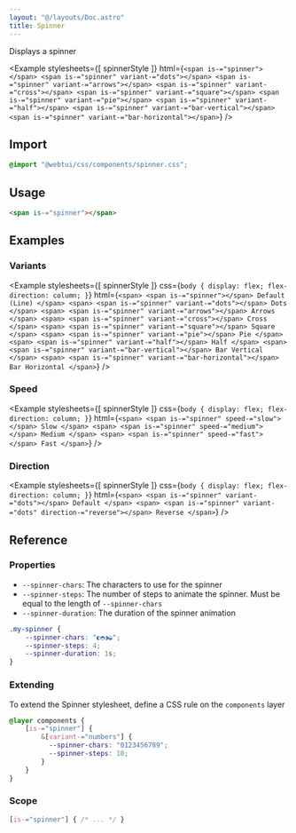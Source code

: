 ```yaml
---
layout: "@/layouts/Doc.astro"
title: Spinner
---
```



Displays a spinner

<Example 
    stylesheets={[
      spinnerStyle
    ]}
    html={`
<span is-="spinner"></span>
<span is-="spinner" variant-="dots"></span>
<span is-="spinner" variant-="arrows"></span>
<span is-="spinner" variant-="cross"></span>
<span is-="spinner" variant-="square"></span>
<span is-="spinner" variant-="pie"></span>
<span is-="spinner" variant-="half"></span>
<span is-="spinner" variant-="bar-vertical"></span>
<span is-="spinner" variant-="bar-horizontal"></span>
`}
/>

## Import

```css
@import "@webtui/css/components/spinner.css";
```

## Usage

```html
<span is-="spinner"></span>
```

## Examples

### Variants

<Example 
    stylesheets={[
      spinnerStyle
    ]}
    css={`body {
      display: flex;
      flex-direction: column;
    }`}
    html={`<span>
    <span is-="spinner"></span>
    Default (Line)
</span>
<span>
    <span is-="spinner" variant-="dots"></span>
    Dots
</span>
<span>
    <span is-="spinner" variant-="arrows"></span>
    Arrows
</span>
<span>
    <span is-="spinner" variant-="cross"></span>
    Cross
</span>
<span>
    <span is-="spinner" variant-="square"></span>
    Square
</span>
<span>
    <span is-="spinner" variant-="pie"></span>
    Pie
</span>
<span>
    <span is-="spinner" variant-="half"></span>
    Half
</span>
<span>
    <span is-="spinner" variant-="bar-vertical"></span>
    Bar Vertical
</span>
<span>
    <span is-="spinner" variant-="bar-horizontal"></span>
    Bar Horizontal
</span>`}
/>

### Speed

<Example 
    stylesheets={[
      spinnerStyle
    ]}
    css={`body {
      display: flex;
      flex-direction: column;
    }`}
    html={`
<span>
  <span is-="spinner" speed-="slow"></span>
  Slow
</span>
<span>
  <span is-="spinner" speed-="medium"></span>
  Medium
</span>
<span>
  <span is-="spinner" speed-="fast"></span>
  Fast
</span>
`}
/>

### Direction

<Example 
    stylesheets={[
      spinnerStyle
    ]}
    css={`body {
      display: flex;
      flex-direction: column;
    }`}
    html={`
<span>
  <span is-="spinner" variant-="dots"></span>
  Default
</span>
<span>
  <span is-="spinner" variant-="dots" direction-="reverse"></span>
  Reverse
</span>
`}
/>

## Reference

### Properties

- `--spinner-chars`: The characters to use for the spinner
- `--spinner-steps`: The number of steps to animate the spinner. Must be equal to the length of `--spinner-chars`
- `--spinner-duration`: The duration of the spinner animation

```css
.my-spinner {
    --spinner-chars: "◐◓◑◒";
    --spinner-steps: 4;
    --spinner-duration: 1s;
}
```

### Extending

To extend the Spinner stylesheet, define a CSS rule on the `components` layer

```css
@layer components {
    [is-="spinner"] {
        &[variant-="numbers"] {
          --spinner-chars: "0123456789";
          --spinner-steps: 10;
        }
    }
}
```

### Scope

```css
[is-="spinner"] { /* ... */ }
```
